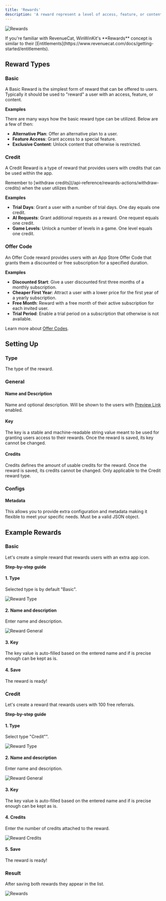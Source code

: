 ```yaml
---
title: 'Rewards'
description: 'A reward represent a level of access, feature, or content that a user is “rewarded” with.'
---
```


![Rewards](/images/rewards-list.png)

<Info>
If you're familiar with RevenueCat, WinWinKit's **Rewards** concept is similar to their [Entitlements](https://www.revenuecat.com/docs/getting-started/entitlements).
</Info>

## Reward Types

### Basic

A Basic Reward is the simplest form of reward that can be offered to users.
Typically it should be used to "reward" a user with an access, feature, or content.

**Examples**

There are many ways how the basic reward type can be utilized.
Below are a few of then:

- **Alternative Plan**: Offer an alternative plan to a user.
- **Feature Access**: Grant access to a special feature.
- **Exclusive Content**: Unlock content that otherwise is restricted.

### Credit

A Credit Reward is a type of reward that provides users with credits that can be used within the app.

<Info>
Remember to [withdraw credits](/api-reference/rewards-actions/withdraw-credits) when the user utilizes them.
</Info>

**Examples**

- **Trial Days**: Grant a user with a number of trial days. One day equals one credit.
- **AI Requests**: Grant additional requests as a reward. One request equals one credit.
- **Game Levels**: Unlock a number of levels in a game. One level equals one credit. 

### Offer Code

An Offer Code reward provides users with an App Store Offer Code that grants them a discounted or free subscription for a specified duration.

**Examples**

- **Discounted Start**: Give a user discounted first three months of a monthly subscription.
- **Cheaper First Year**: Attract a user with a lower price for the first year of a yearly subscription. 
- **Free Month**: Reward with a free month of their active subscription for each invited user.
- **Trial Period**: Enable a trial period on a subscription that otherwise is not available.

Learn more about [Offer Codes](/referral/offer-codes).

## Setting Up

### Type

The type of the reward.

### General

#### Name and Description

Name and optional description. Will be shown to the users with [Preview Link](/referral/preview-link) enabled. 

#### Key

The key is a stable and machine-readable string value meant to be used for granting users access to their rewards.
Once the reward is saved, its key cannot be changed.

#### Credits

Credits defines the amount of usable credits for the reward.
Once the reward is saved, its credits cannot be changed.
Only applicable to the Credit reward type.

### Configs

#### Metadata

This allows you to provide extra configuration and metadata making it flexible to meet your specific needs. 
Must be a valid JSON object.

## Example Rewards

### Basic

Let's create a simple reward that rewards users with an extra app icon. 

**Step-by-step guide**

#### 1. Type

Selected type is by default "Basic".

![Reward Type](/images/create-basic-reward-1.png)

#### 2. Name and description

Enter name and description.

![Reward General](/images/create-basic-reward-2.png)

#### 3. Key

The key value is auto-filled based on the entered name and if is precise enough can be kept as is.

#### 4. Save

The reward is ready!

### Credit

Let's create a reward that rewards users with 100 free referrals.

**Step-by-step guide**

#### 1. Type

Select type "Credit"".

![Reward Type](/images/create-credit-reward-1.png)

#### 2. Name and description

Enter name and description.

![Reward General](/images/create-credit-reward-2.png)

#### 3. Key

The key value is auto-filled based on the entered name and if is precise enough can be kept as is.

#### 4. Credits

Enter the number of credits attached to the reward.

![Reward Credits](/images/create-credit-reward-3.png)

#### 5. Save

The reward is ready!

### Result

After saving both rewards they appear in the list.

![Rewards](/images/rewards-examples-result.png)
